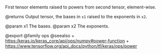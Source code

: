 First tensor elements raised to powers from second tensor, element-wise.

@returns
    Output tensor, the bases in `x1` raised to the exponents in `x2`.

@param x1 The bases.
@param x2 The exponents.

@export
@family ops
@seealso
+ <https:/keras.io/keras_core/api/ops/numpy#power-function>
+ <https://www.tensorflow.org/api_docs/python/tf/keras/ops/power>
